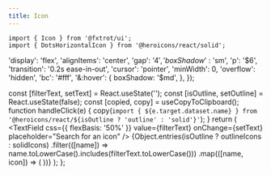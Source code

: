 ```yaml
---
title: Icon
---
```



```tsx
import { Icon } from '@fxtrot/ui';
import { DotsHorizontalIcon } from '@heroicons/react/solid';
```


<Playground>
  <Icon as={DotsHorizontalIcon} size="xl" />
</Playground>

  'display': 'flex',
  'alignItems': 'center',
  'gap': '$4',
  'boxShadow': '$sm',
  'p': '$6',
  'transition': '0.2s ease-in-out',
  'cursor': 'pointer',
  'minWidth': 0,
  'overflow': 'hidden',
  'bc': '#fff',
  '&:hover': {
    boxShadow: '$md',
  },
});

  const [filterText, setText] = React.useState('');
  const [isOutline, setOutline] = React.useState(false);
  const [copied, copy] = useCopyToClipboard();
  function handleClick(e) {
    copy(`import { ${e.target.dataset.name} } from '@heroicons/react/${isOutline ? 'outline' : 'solid'}'`);
  }
  return (
    <Box bc="$surface--elevated" p="$6">
      <Column cross="stretch" gap="md">
        <Row gap="md" main="spread" cross="center">
          <TextField
            css={{ flexBasis: '50%' }}
            value={filterText}
            onChange={setText}
            placeholder="Search for an icon"
          />
          <Switch checked={isOutline} onChange={setOutline} label="Show outline icons" />
        </Row>
        <Row wrap="wrap" gap="4">
          {Object.entries(isOutline ? outlineIcons : solidIcons)
            .filter(([name]) => name.toLowerCase().includes(filterText.toLowerCase()))
            .map(([name, icon]) => (
              <IconBox key={name} data-name={name} title={name} onClick={handleClick}>
                <Icon as={icon} color="$text--light" size="xl" />
              </IconBox>
            ))}
        </Row>
      </Column>
    </Box>
  );
};

<IconsWithFilter />
